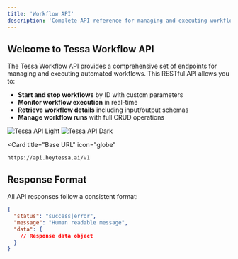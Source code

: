 ```yaml
---
title: 'Workflow API'
description: 'Complete API reference for managing and executing workflows'
---
```


## Welcome to Tessa Workflow API

The Tessa Workflow API provides a comprehensive set of endpoints for managing and executing automated workflows. This RESTful API allows you to:

- **Start and stop workflows** by ID with custom parameters
- **Monitor workflow execution** in real-time
- **Retrieve workflow details** including input/output schemas
- **Manage workflow runs** with full CRUD operations

<img
  className="block dark:hidden"
  src="/images/hero-light.png"
  alt="Tessa API Light"
/>
<img
  className="hidden dark:block"
  src="/images/hero-dark.png"
  alt="Tessa API Dark"
/>

<Card
  title="Base URL"
  icon="globe"
>
  `https://api.heytessa.ai/v1`
</Card>

## Response Format

All API responses follow a consistent format:

```json
{
  "status": "success|error",
  "message": "Human readable message",
  "data": {
    // Response data object
  }
}
```
